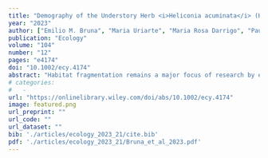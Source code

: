 ```yaml
---
title: "Demography of the Understory Herb <i>Heliconia acuminata</i> (Heliconiaceae) in an Experimentally Fragmented Tropical Landscape"
year: "2023"
author: ["Emilio M. Bruna", "Maria Uriarte", "Maria Rosa Darrigo", "Paulo Rubim", "Cristiane F. Jurinitz", "Eric R. Scott", "Osmaildo Ferreira da Silva", "W. John Kress"]
publication: "Ecology"
volume: "104"
number: "12"
pages: "e4174"
doi: "10.1002/ecy.4174"
abstract: "Habitat fragmentation remains a major focus of research by ecologists decades after being put forward as a threat to the integrity of ecosystems. While studies have documented myriad biotic changes in fragmented landscapes, including the local extinction of species from fragments, the demographic mechanisms underlying these extinctions are rarely known. However, many of them—especially in lowland tropical forests—are thought to be driven by one of two mechanisms: (1) reduced recruitment in fragments resulting from changes in the diversity or abundance of pollinators and seed dispersers or (2) increased rates of individual mortality in fragments due to dramatically altered abiotic conditions, especially near fragment edges. Unfortunately, there have been few tests of these potential mechanisms due to the paucity of long-term and comprehensive demographic data collected in both forest fragments and continuous forest sites. Here we report 11 years (1998–2009) of demographic data from populations of the Amazonian understory herb Heliconia acuminata (LC Rich.) found at Brazil's Biological Dynamics of Forest Fragments Project (BDFFP). The data set comprises $>$66,000 plant × year records of 8586 plants, including 3464 seedlings established after the first census. Seven populations were in experimentally isolated fragments (one in each of four 1-ha fragments and one in each of three 10-ha fragments), with the remaining six populations in continuous forest. Each population was in a 50 × 100 m permanent plot, with the distance between plots ranging from 500 m to 60 km. The plants in each plot were censused annually, at which time we recorded, identified, marked, and measured new seedlings, identified any previously marked plants that died, and recorded the size of surviving individuals. Each plot was also surveyed four to five times during the flowering season to identify reproductive plants and record the number of inflorescences each produced. These data have been used to investigate topics ranging from the way fragmentation-related reductions in germination influence population dynamics to statistical methods for analyzing reproductive rates. This breadth of prior use reflects the value of these data to future researchers. In addition to analyses of plant responses to habitat fragmentation, these data can be used to address fundamental questions in plant demography and the evolutionary ecology of tropical plants and to develop and test demographic models and tools. Though we welcome opportunities to collaborate with interested users, there are no restrictions on the use of this data set. However, we do request that those using the data for teaching or research purposes inform us of how they are doing so and cite this paper and the data archive when appropriate. Any publication using the data must also include a BDFFP Technical Series Number in the Acknowledgments. Authors can request this series number upon the acceptance of their article by contacting the BDFFP's Scientific Coordinator or E. M. Bruna."
# categories: 
#   - 
url: "https://onlinelibrary.wiley.com/doi/abs/10.1002/ecy.4174"
image: featured.png
url_preprint: ""
url_code: ""
url_dataset: ""
bib: './articles/ecology_2023_21/cite.bib'
pdf: './articles/ecology_2023_21/Bruna_et_al_2023.pdf'
---
```

